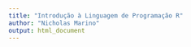 ```yaml
---
title: "Introdução à Linguagem de Programação R"
author: "Nicholas Marino"
output: html_document
---
```


